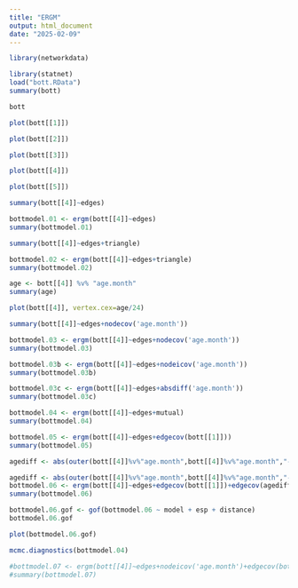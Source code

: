 ```yaml
---
title: "ERGM"
output: html_document
date: "2025-02-09"
---
```


```r
library(networkdata)
```

```r
library(statnet)
load("bott.RData")
summary(bott)
```
```r
bott
```
```r
plot(bott[[1]])
```
```r
plot(bott[[2]])
```

```r
plot(bott[[3]])
```

```r
plot(bott[[4]])
```
```r
plot(bott[[5]])
```

```r
summary(bott[[4]]~edges)
```

```r
bottmodel.01 <- ergm(bott[[4]]~edges)
summary(bottmodel.01)
```

```r
summary(bott[[4]]~edges+triangle)
```

```r
bottmodel.02 <- ergm(bott[[4]]~edges+triangle)
summary(bottmodel.02)
```
```r
age <- bott[[4]] %v% "age.month"
summary(age)
```

```r
plot(bott[[4]], vertex.cex=age/24)
```

```r
summary(bott[[4]]~edges+nodecov('age.month'))
```

```r
bottmodel.03 <- ergm(bott[[4]]~edges+nodecov('age.month'))
summary(bottmodel.03)
```

```r
bottmodel.03b <- ergm(bott[[4]]~edges+nodeicov('age.month'))
summary(bottmodel.03b)
```

```r
bottmodel.03c <- ergm(bott[[4]]~edges+absdiff('age.month'))
summary(bottmodel.03c)
```

```r
bottmodel.04 <- ergm(bott[[4]]~edges+mutual)
summary(bottmodel.04)
```

```r
bottmodel.05 <- ergm(bott[[4]]~edges+edgecov(bott[[1]]))
summary(bottmodel.05)
```
```r
agediff <- abs(outer(bott[[4]]%v%"age.month",bott[[4]]%v%"age.month","-"))
```

```r
agediff <- abs(outer(bott[[4]]%v%"age.month",bott[[4]]%v%"age.month","-"))
bottmodel.06 <- ergm(bott[[4]]~edges+edgecov(bott[[1]])+edgecov(agediff))
summary(bottmodel.06)
```

```r
bottmodel.06.gof <- gof(bottmodel.06 ~ model + esp + distance)
bottmodel.06.gof
```

```r
plot(bottmodel.06.gof)
```

```r
mcmc.diagnostics(bottmodel.04)
```

```r
#bottmodel.07 <- ergm(bott[[4]]~edges+nodeicov('age.month')+edgecov(bott[[1]])+edgecov(agediff)+gwesp(1,fixed=FALSE))
#summary(bottmodel.07)
```